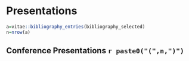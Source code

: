 # Presentations

```r
a=vitae::bibliography_entries(bibliography_selected)
n=nrow(a)
```

## Conference Presentations `r paste0("(",n,")")`




\begingroup
\footnotesize
\setlength{\leftskip}{0.1in}
\setlength{\parindent}{-0.1in}

::: {#refs_selected}
:::

\endgroup 

